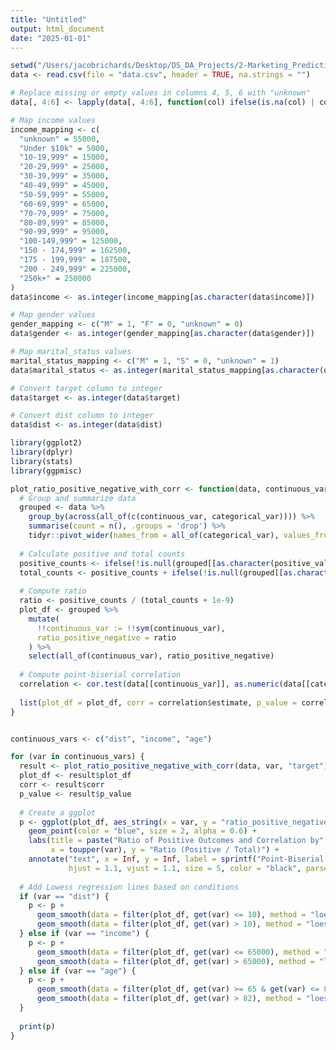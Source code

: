 ```yaml
---
title: "Untitled"
output: html_document
date: "2025-01-01"
---
```

```r
setwd("/Users/jacobrichards/Desktop/DS_DA_Projects/2-Marketing_Prediction")
data <- read.csv(file = "data.csv", header = TRUE, na.strings = "")
```

```r
# Replace missing or empty values in columns 4, 5, 6 with "unknown"
data[, 4:6] <- lapply(data[, 4:6], function(col) ifelse(is.na(col) | col == "", "unknown", col))

# Map income values
income_mapping <- c(
  "unknown" = 55000,
  "Under $10k" = 5000,
  "10-19,999" = 15000,
  "20-29,999" = 25000,
  "30-39,999" = 35000,
  "40-49,999" = 45000,
  "50-59,999" = 55000,
  "60-69,999" = 65000,
  "70-79,999" = 75000,
  "80-89,999" = 85000,
  "90-99,999" = 95000,
  "100-149,999" = 125000,
  "150 - 174,999" = 162500,
  "175 - 199,999" = 187500,
  "200 - 249,999" = 225000,
  "250k+" = 250000
)
data$income <- as.integer(income_mapping[as.character(data$income)])

# Map gender values
gender_mapping <- c("M" = 1, "F" = 0, "unknown" = 0)
data$gender <- as.integer(gender_mapping[as.character(data$gender)])

# Map marital_status values
marital_status_mapping <- c("M" = 1, "S" = 0, "unknown" = 1)
data$marital_status <- as.integer(marital_status_mapping[as.character(data$marital_status)])

# Convert target column to integer
data$target <- as.integer(data$target)

# Convert dist column to integer
data$dist <- as.integer(data$dist)
```

```r
library(ggplot2)
library(dplyr)
library(stats)
library(ggpmisc) 

plot_ratio_positive_negative_with_corr <- function(data, continuous_var, categorical_var = "target", positive_value = 1, negative_value = 0) {
  # Group and summarize data
  grouped <- data %>%
    group_by(across(all_of(c(continuous_var, categorical_var)))) %>%
    summarise(count = n(), .groups = 'drop') %>%
    tidyr::pivot_wider(names_from = all_of(categorical_var), values_from = count, values_fill = list(count = 0))
  
  # Calculate positive and total counts
  positive_counts <- ifelse(!is.null(grouped[[as.character(positive_value)]]), grouped[[as.character(positive_value)]], 0)
  total_counts <- positive_counts + ifelse(!is.null(grouped[[as.character(negative_value)]]), grouped[[as.character(negative_value)]], 0)
  
  # Compute ratio
  ratio <- positive_counts / (total_counts + 1e-9)
  plot_df <- grouped %>%
    mutate(
      !!continuous_var := !!sym(continuous_var),
      ratio_positive_negative = ratio
    ) %>%
    select(all_of(continuous_var), ratio_positive_negative)
  
  # Compute point-biserial correlation
  correlation <- cor.test(data[[continuous_var]], as.numeric(data[[categorical_var]]), method = "pearson")
  
  list(plot_df = plot_df, corr = correlation$estimate, p_value = correlation$p.value)
}


continuous_vars <- c("dist", "income", "age")

for (var in continuous_vars) {
  result <- plot_ratio_positive_negative_with_corr(data, var, "target")
  plot_df <- result$plot_df
  corr <- result$corr
  p_value <- result$p_value
  
  # Create a ggplot
  p <- ggplot(plot_df, aes_string(x = var, y = "ratio_positive_negative")) +
    geom_point(color = "blue", size = 2, alpha = 0.6) +
    labs(title = paste("Ratio of Positive Outcomes and Correlation by", toupper(var)),
         x = toupper(var), y = "Ratio (Positive / Total)") +
    annotate("text", x = Inf, y = Inf, label = sprintf("Point-Biserial Corr: %.4f\nP-Value: %.4e", corr, p_value),
             hjust = 1.1, vjust = 1.1, size = 5, color = "black", parse = FALSE)
  
  # Add Lowess regression lines based on conditions
  if (var == "dist") {
    p <- p +
      geom_smooth(data = filter(plot_df, get(var) <= 10), method = "loess", se = FALSE, color = "red", size = 1) +
      geom_smooth(data = filter(plot_df, get(var) > 10), method = "loess", se = FALSE, color = "green", size = 1)
  } else if (var == "income") {
    p <- p +
      geom_smooth(data = filter(plot_df, get(var) <= 65000), method = "loess", se = FALSE, color = "red", size = 1) +
      geom_smooth(data = filter(plot_df, get(var) > 65000), method = "loess", se = FALSE, color = "green", size = 1)
  } else if (var == "age") {
    p <- p +
      geom_smooth(data = filter(plot_df, get(var) >= 65 & get(var) <= 82), method = "loess", se = FALSE, color = "red", size = 1) +
      geom_smooth(data = filter(plot_df, get(var) > 82), method = "loess", se = FALSE, color = "green", size = 1)
  }
  
  print(p)
}

```

